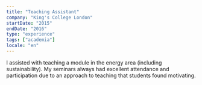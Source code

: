 ```yaml
---
title: "Teaching Assistant"
company: "King's College London"
startDate: "2015"
endDate: "2016"
type: "experience"
tags: ["academia"]
locale: "en"
---
```


I assisted with teaching a module in the energy area (including sustainability). My seminars always had excellent attendance and participation due to an approach to teaching that students found motivating.

